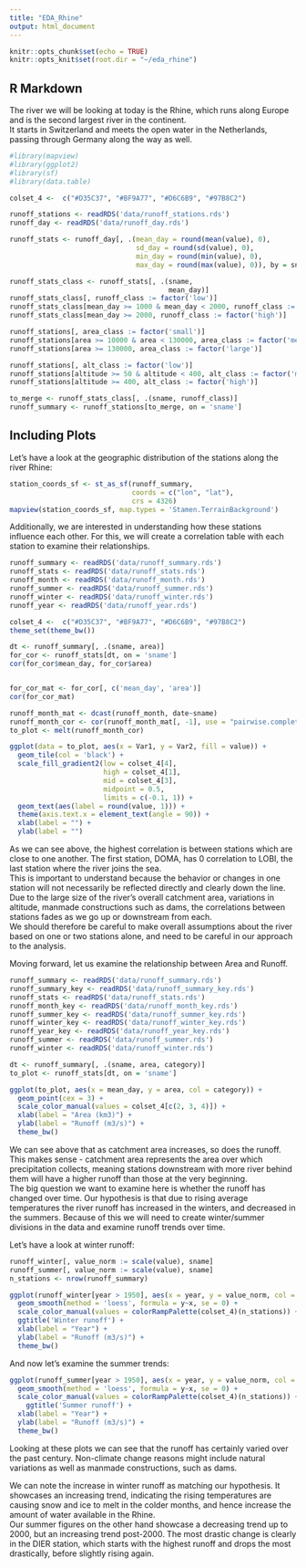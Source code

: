 ```yaml
---
title: "EDA_Rhine"
output: html_document
---
```


```r
knitr::opts_chunk$set(echo = TRUE)
knitr::opts_knit$set(root.dir = "~/eda_rhine")
```

## R Markdown

The river we will be looking at today is the Rhine, which runs along Europe and is the second largest river in the continent.  
It starts in Switzerland and meets the open water in the Netherlands, passing through Germany along the way as well.

```r
#library(mapview)
#library(ggplot2)
#library(sf)
#library(data.table)

colset_4 <-  c("#D35C37", "#BF9A77", "#D6C6B9", "#97B8C2")

runoff_stations <- readRDS('data/runoff_stations.rds')
runoff_day <- readRDS('data/runoff_day.rds')

runoff_stats <- runoff_day[, .(mean_day = round(mean(value), 0),
                               sd_day = round(sd(value), 0),
                               min_day = round(min(value), 0),
                               max_day = round(max(value), 0)), by = sname]

runoff_stats_class <- runoff_stats[, .(sname, 
                                       mean_day)]
runoff_stats_class[, runoff_class := factor('low')]
runoff_stats_class[mean_day >= 1000 & mean_day < 2000, runoff_class := factor('medium')]
runoff_stats_class[mean_day >= 2000, runoff_class := factor('high')]

runoff_stations[, area_class := factor('small')]
runoff_stations[area >= 10000 & area < 130000, area_class := factor('medium')]
runoff_stations[area >= 130000, area_class := factor('large')]

runoff_stations[, alt_class := factor('low')]
runoff_stations[altitude >= 50 & altitude < 400, alt_class := factor('medium')]
runoff_stations[altitude >= 400, alt_class := factor('high')]

to_merge <- runoff_stats_class[, .(sname, runoff_class)]
runoff_summary <- runoff_stations[to_merge, on = 'sname']

```

## Including Plots

Let's have a look at the geographic distribution of the stations along the river Rhine: 

```r

station_coords_sf <- st_as_sf(runoff_summary, 
                              coords = c("lon", "lat"), 
                              crs = 4326)
mapview(station_coords_sf, map.types = 'Stamen.TerrainBackground')


```

Additionally, we are interested in understanding how these stations influence each other. For this, we will create a correlation table with each station to examine their relationships.

```r
runoff_summary <- readRDS('data/runoff_summary.rds')
runoff_stats <- readRDS('data/runoff_stats.rds')
runoff_month <- readRDS('data/runoff_month.rds')
runoff_summer <- readRDS('data/runoff_summer.rds')
runoff_winter <- readRDS('data/runoff_winter.rds')
runoff_year <- readRDS('data/runoff_year.rds')

colset_4 <-  c("#D35C37", "#BF9A77", "#D6C6B9", "#97B8C2")
theme_set(theme_bw())

dt <- runoff_summary[, .(sname, area)]
for_cor <- runoff_stats[dt, on = 'sname']
cor(for_cor$mean_day, for_cor$area)


for_cor_mat <- for_cor[, c('mean_day', 'area')]
cor(for_cor_mat)

runoff_month_mat <- dcast(runoff_month, date~sname)
runoff_month_cor <- cor(runoff_month_mat[, -1], use = "pairwise.complete.obs")
to_plot <- melt(runoff_month_cor)

ggplot(data = to_plot, aes(x = Var1, y = Var2, fill = value)) + 
  geom_tile(col = 'black') +
  scale_fill_gradient2(low = colset_4[4], 
                       high = colset_4[1], 
                       mid = colset_4[3],
                       midpoint = 0.5,
                       limits = c(-0.1, 1)) +
  geom_text(aes(label = round(value, 1))) +
  theme(axis.text.x = element_text(angle = 90)) +
  xlab(label = "") +
  ylab(label = "")


```

As we can see above, the highest correlation is between stations which are close to one another. The first station, DOMA, has 0 correlation to LOBI, the last station where the river joins the sea.  
This is important to understand because the behavior or changes in one station will not necessarily be reflected directly and clearly down the line. Due to the large size of the river's overall catchment area, variations in altitude, manmade constructions such as dams, the correlations between stations fades as we go up or downstream from each.   
We should therefore be careful to make overall assumptions about the river based on one or two stations alone, and need to be careful in our approach to the analysis.   

Moving forward, let us examine the relationship between Area and Runoff. 

```r

runoff_summary <- readRDS('data/runoff_summary.rds')
runoff_summary_key <- readRDS('data/runoff_summary_key.rds')
runoff_stats <- readRDS('data/runoff_stats.rds')
runoff_month_key <- readRDS('data/runoff_month_key.rds')
runoff_summer_key <- readRDS('data/runoff_summer_key.rds')
runoff_winter_key <- readRDS('data/runoff_winter_key.rds')
runoff_year_key <- readRDS('data/runoff_year_key.rds')
runoff_summer <- readRDS('data/runoff_summer.rds')
runoff_winter <- readRDS('data/runoff_winter.rds')

dt <- runoff_summary[, .(sname, area, category)]
to_plot <- runoff_stats[dt, on = 'sname']

ggplot(to_plot, aes(x = mean_day, y = area, col = category)) +
  geom_point(cex = 3) +
  scale_color_manual(values = colset_4[c(2, 3, 4)]) +
  xlab(label = "Area (km3)") +
  ylab(label = "Runoff (m3/s)") +
  theme_bw()

```
We can see above that as catchment area increases, so does the runoff. This makes sense - catchment area represents the area over which precipitation collects, meaning stations downstream with more river behind them will have a higher runoff than those at the very beginning.  
The big question we want to examine here is whether the runoff has changed over time. Our hypothesis is that due to rising average temperatures the river runoff has increased in the winters, and decreased in the summers. Because of this we will need to create winter/summer divisions in the data and examine runoff trends over time.   

Let's have a look at winter runoff: 


```r
runoff_winter[, value_norm := scale(value), sname]
runoff_summer[, value_norm := scale(value), sname]
n_stations <- nrow(runoff_summary)

ggplot(runoff_winter[year > 1950], aes(x = year, y = value_norm, col = sname)) +
  geom_smooth(method = 'loess', formula = y~x, se = 0) + 
  scale_color_manual(values = colorRampPalette(colset_4)(n_stations)) +
  ggtitle('Winter runoff') +
  xlab(label = "Year") +
  ylab(label = "Runoff (m3/s)") +
  theme_bw()

```
  
And now let's examine the summer trends: 


```r
ggplot(runoff_summer[year > 1950], aes(x = year, y = value_norm, col = sname)) +
  geom_smooth(method = 'loess', formula = y~x, se = 0) + 
  scale_color_manual(values = colorRampPalette(colset_4)(n_stations)) +
    ggtitle('Summer runoff') +
  xlab(label = "Year") +
  ylab(label = "Runoff (m3/s)") +
  theme_bw()
```

Looking at these plots we can see that the runoff has certainly varied over the past century. Non-climate change reasons might include natural variations as well as manmade constructions, such as dams.   

We can note the increase in winter runoff as matching our hypothesis. It showcases an increasing trend, indicating the rising temperatures are causing snow and ice to melt in the colder months, and hence increase the amount of water available in the Rhine.  
Our summer figures on the other hand showcase a decreasing trend up to 2000, but an increasing trend post-2000. The most drastic change is clearly in the DIER station, which starts with the highest runoff and drops the most drastically, before slightly rising again. 

